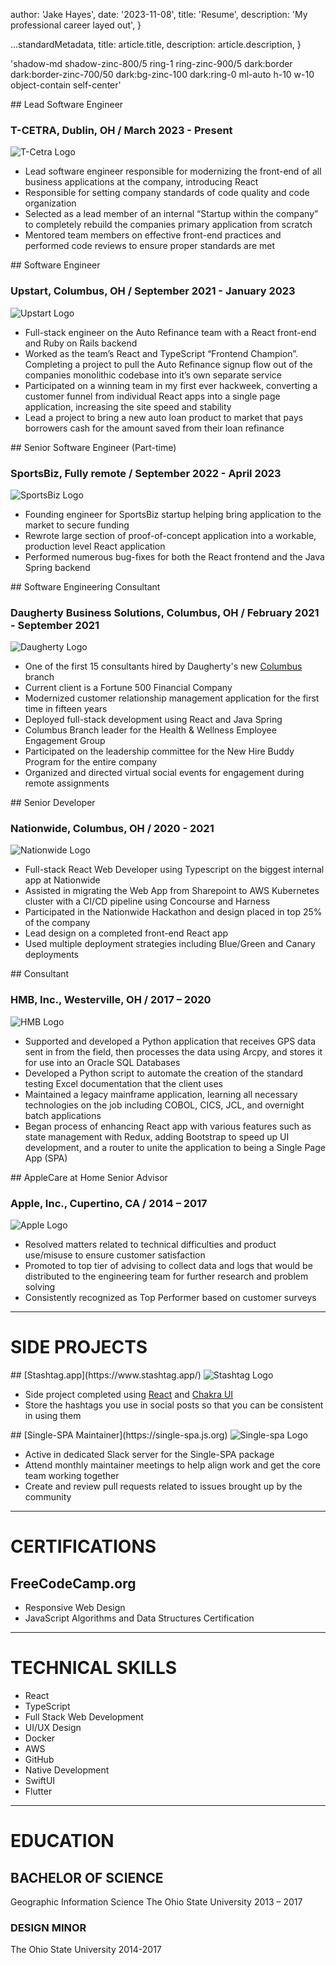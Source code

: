 
  author: 'Jake Hayes',
  date: '2023-11-08',
  title: 'Resume',
  description: 'My professional career layed out',
}

  ...standardMetadata,
  title: article.title,
  description: article.description,
}

  'shadow-md shadow-zinc-800/5 ring-1 ring-zinc-900/5 dark:border dark:border-zinc-700/50 dark:bg-zinc-100 dark:ring-0 ml-auto h-10 w-10 object-contain self-center'


<div className="flex items-center">
<div className="flex flex-col items-start">
## Lead Software Engineer

### T-CETRA, Dublin, OH / March 2023 - Present

  </div>
  <Image src={logoTC} className={imageClasses} alt="T-Cetra Logo" />
</div>

- Lead software engineer responsible for modernizing the front-end of all business applications at the company, introducing React
- Responsible for setting company standards of code quality and code organization
- Selected as a lead member of an internal “Startup within the company” to completely rebuild the companies primary application from scratch
- Mentored team members on effective front-end practices and performed code reviews to ensure proper standards are met

<div className="flex items-center">
<div className="flex flex-col items-start">
## Software Engineer

### Upstart, Columbus, OH / September 2021 - January 2023

</div>
  <Image src={logoUpstart} className={imageClasses} alt="Upstart Logo" />
</div>

- Full-stack engineer on the Auto Refinance team with a React front-end and Ruby on Rails backend
- Worked as the team’s React and TypeScript “Frontend Champion”. Completing a project to pull the Auto Refinance signup flow out of the companies monolithic codebase into it’s own separate service
- Participated on a winning team in my first ever hackweek, converting a customer funnel from individual React apps into a single page application, increasing the site speed and stability
- Lead a project to bring a new auto loan product to market that pays borrowers cash for the amount saved from their loan refinance

<div className="flex items-center">
<div className="flex flex-col items-start">
## Senior Software Engineer (Part-time)

### SportsBiz, Fully remote / September 2022 - April 2023

</div>
  <Image src={logoSportsBiz} className={imageClasses} alt="SportsBiz Logo" />
</div>

- Founding engineer for SportsBiz startup helping bring application to the market to secure funding
- Rewrote large section of proof-of-concept application into a workable, production level React application
- Performed numerous bug-fixes for both the React frontend and the Java Spring backend

<div className="flex items-center">
<div className="flex flex-col items-start">
## Software Engineering Consultant

### Daugherty Business Solutions, Columbus, OH / February 2021 - September 2021

</div>
  <Image src={logoDaugherty} className={imageClasses} alt="Daugherty Logo" />
</div>

- One of the first 15 consultants hired by Daugherty's new [Columbus](https://www.daugherty.com/columbus/) branch
- Current client is a Fortune 500 Financial Company
- Modernized customer relationship management application for the first time in fifteen years
- Deployed full-stack development using React and Java Spring
- Columbus Branch leader for the Health & Wellness Employee Engagement Group
- Participated on the leadership committee for the New Hire Buddy Program for the entire company
- Organized and directed virtual social events for engagement during remote assignments

<div className="flex items-center">
<div className="flex flex-col items-start">
## Senior Developer

### Nationwide, Columbus, OH / 2020 - 2021

</div>
  <Image src={logoNationwide} className={imageClasses} alt="Nationwide Logo" />
</div>

- Full-stack React Web Developer using Typescript on the biggest internal app at Nationwide
- Assisted in migrating the Web App from Sharepoint to AWS Kubernetes cluster with a CI/CD pipeline using Concourse and Harness
- Participated in the Nationwide Hackathon and design placed in top 25% of the company
- Lead design on a completed front-end React app
- Used multiple deployment strategies including Blue/Green and Canary deployments

<div className="flex items-center">
<div className="flex flex-col items-start">
## Consultant

### HMB, Inc., Westerville, OH / 2017 – 2020

</div>
  <Image src={logoHMB} className={imageClasses} alt="HMB Logo" />
</div>

- Supported and developed a Python application that receives GPS data sent in from the field, then processes the data using Arcpy, and stores it for use into an Oracle SQL Databases
- Developed a Python script to automate the creation of the standard testing Excel documentation that the client uses
- Maintained a legacy mainframe application, learning all necessary technologies on the job including COBOL, CICS, JCL, and overnight batch applications
- Began process of enhancing React app with various features such as state management with Redux, adding Bootstrap to speed up UI development, and a router to unite the application to being a Single Page App (SPA)

<div className="flex items-center">
<div className="flex flex-col items-start">
## AppleCare at Home Senior Advisor

### Apple, Inc., Cupertino, CA / 2014 – 2017

</div>
  <Image src={logoApple} className={imageClasses} alt="Apple Logo" />
</div>

- Resolved matters related to technical difficulties and product use/misuse to ensure customer satisfaction
- Promoted to top tier of advising to collect data and logs that would be distributed to the engineering team for further research and problem solving
- Consistently recognized as Top Performer based on customer surveys

---

# SIDE PROJECTS

<div className="flex items-baseline">
  ## [Stashtag.app](https://www.stashtag.app/)
  <Image src={logoStashtag} className={imageClasses} alt="Stashtag Logo" />
</div>

- Side project completed using [React](https://reactjs.org/) and [Chakra UI](https://chakra-ui.com/)
- Store the hashtags you use in social posts so that you can be consistent in using them

<div className="flex items-baseline">
  ## [Single-SPA Maintainer](https://single-spa.js.org)
  <Image src={logoSingleSpa} className={imageClasses} alt="Single-spa Logo" />
</div>

- Active in dedicated Slack server for the Single-SPA package
- Attend monthly maintainer meetings to help align work and get the core team working together
- Create and review pull requests related to issues brought up by the community

---

# CERTIFICATIONS

## FreeCodeCamp.org

- Responsive Web Design
- JavaScript Algorithms and Data Structures Certification

---

# TECHNICAL SKILLS

- React
- TypeScript
- Full Stack Web Development
- UI/UX Design
- Docker
- AWS
- GitHub
- Native Development
- SwiftUI
- Flutter

---

# EDUCATION

## BACHELOR OF SCIENCE

Geographic Information Science
The Ohio State University
2013 – 2017

### DESIGN MINOR

The Ohio State University
2014-2017
